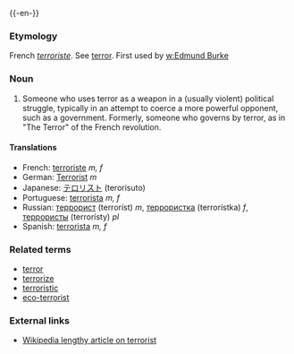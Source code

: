 {{wikipedia}}
{{-en-}}
===Etymology===
French ''[[terroriste]]''. See [[terror]].  First used by [[w:Edmund Burke]]

===Noun===
# Someone who uses terror as a weapon in a (usually violent) political struggle, typically in an attempt to coerce a more powerful opponent, such as a government. Formerly, someone who governs by terror, as in "The Terror" of the French revolution.

====Translations====
*French: [[terroriste]] ''m, f''
*German: [[Terrorist]] ''m''
*Japanese: [[テロリスト]] (terorisuto)
*Portuguese: [[terrorista]] ''m, f''
*Russian: [[террорист]] (terroríst) ''m'', [[террористка]] (terrorístka) ''f'', [[террористы]] (terrorísty) ''pl''
*Spanish: [[terrorista]] ''m, f''

===Related terms===
*[[terror]]
*[[terrorize]]
*[[terroristic]]
*[[eco-terrorist]]

===External links===
*[[w:terrorist|Wikipedia lengthy article on terrorist]]